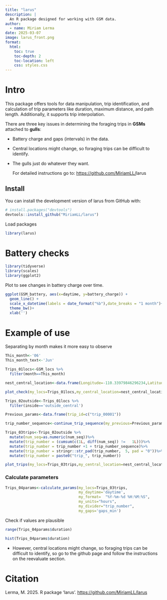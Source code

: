 ```yaml
---
title: "larus"
description: |
  An R package designed for working with GSM data. 
author:
  - name: Miriam Lerma
date: 2025-03-07
image: larus_front.png
format:
  html:
    toc: true
    toc-depth: 2
    toc-location: left
    css: styles.css
---
```


# Intro

This package offers tools for data manipulation, trip identification, and calculation of trip parameters like duration, maximum distance, and path length. Additionally, it supports trip interpolation.

There are three key issues in determining the foraging trips in **GSMs** attached to **gulls**:

-   Battery charge and gaps (intervals) in the data.

-   Central locations might change, so foraging trips can be difficult to identify.

-   The gulls just do whatever they want.

    For detailed instructions go to: [https://github.com/MiriamLL/](https://github.com/MiriamLL/spheniscus){.uri}larus

## Install

You can install the development version of larus from GitHub with:

```r
# install.packages("devtools")
devtools::install_github("MiriamLL/larus")
```

Load packages

```r
library(larus)
```

# Battery checks

```r
library(tidyverse)
library(scales)
library(ggplot2)
```

Plot to see changes in battery charge over time.

```r
ggplot(GSM_battery, aes(x=daytime, y=battery_charge)) +
  geom_line() +
  scale_x_datetime(labels = date_format("%b"),date_breaks = "1 month")+
  theme_bw()+
  xlab('')
```

# Example of use

Separating by month makes it more easy to observe

```r
This_month<-'06'
This_month_text<-'Jun'
```

```r
Trips_01locs<-GSM_locs %>%
  filter(month==This_month)
```

```r
nest_central_location<-data.frame(Longitude=-110.33979846296234,Latitude=24.28728834326802)
```

```r
plot_check(my_locs=Trips_01locs,my_central_location=nest_central_location)
```

```r
Trips_02outside<-Trips_01locs %>%
  filter(inside=='outside_central')
```

```r
Previous_params<-data.frame(trip_id=c("trip_00001"))
```

```r
trip_number_sequence<-continue_trip_sequence(my_previous=Previous_params$trip_id)
```

```r
Trips_03trips<-Trips_02outside %>%
  mutate(num_seq=as.numeric(num_seq))%>%
  mutate(trip_number = (cumsum(c(1L, diff(num_seq)) !=   1L)))%>%
  mutate(trip_number = trip_number +1 + trip_number_sequence)%>%
  mutate(trip_number = stringr::str_pad(trip_number,  5, pad = "0"))%>%
  mutate(trip_number = paste0("trip_", trip_number))
```

```r
plot_trips(my_locs=Trips_03trips,my_central_location=nest_central_location)
```

### Calculate parameters

```r
Trips_04params<-calculate_params(my_locs=Trips_03trips,
                                 my_daytime='daytime',
                                 my_format=  "%Y-%m-%d %H:%M:%S",
                                 my_units="hours",
                                 my_divider="trip_number",
                                 my_gaps='gaps_min')
```

Check if values are plausible

```r
range(Trips_04params$duration)
```

```r
hist(Trips_04params$duration)
```

-   However, central locations might change, so foraging trips can be difficult to identify, so go to the github page and follow the instructions on the reevaluate section.

# Citation

Lerma, M. 2025. R package 'larus'. <https://github.com/MiriamLL/larus>
